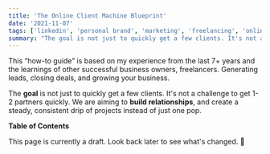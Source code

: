 ```yaml
---
title: 'The Online Client Machine Blueprint'
date: '2021-11-07'
tags: ['linkedin', 'personal brand', 'marketing', 'freelancing', 'online presence']
summary: "The goal is not just to quickly get a few clients. It's not a challenge to get 1-2 partners quickly. We are aiming to build relationships, and create a steady, consistent drip of projects instead of just one pop."
---
```


This “how-to guide” is based on my experience from the last 7+ years and the learnings of other successful business owners, freelancers. Generating leads, closing deals, and growing your business.

The **goal** is not just to quickly get a few clients. It's not a challenge to get 1-2 partners quickly. We are aiming to **build relationships**, and create a steady, consistent drip of projects instead of just one pop.

**Table of Contents**

<TOCInline toc={props.toc} toHeading={2} />

This page is currently a draft. Look back later to see what's changed. <span role="img" aria-label="roadwork sign">🚧</span>
